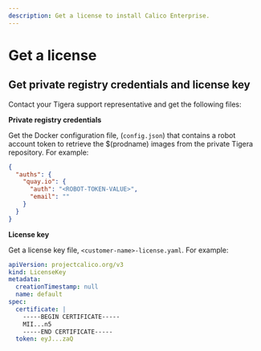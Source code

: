 ```yaml
---
description: Get a license to install Calico Enterprise.
---
```


# Get a license

## Get private registry credentials and license key

Contact your Tigera support representative and get the following files:

**Private registry credentials**

Get the Docker configuration file, (`config.json`) that contains a robot account token to retrieve the $(prodname) images from the private Tigera repository. For example:

```json
{
  "auths": {
    "quay.io": {
      "auth": "<ROBOT-TOKEN-VALUE>",
      "email": ""
    }
  }
}
```

**License key**

Get a license key file, `<customer-name>-license.yaml`. For example:

```yaml
apiVersion: projectcalico.org/v3
kind: LicenseKey
metadata:
  creationTimestamp: null
  name: default
spec:
  certificate: |
    -----BEGIN CERTIFICATE-----
    MII...n5
    -----END CERTIFICATE-----
  token: eyJ...zaQ
```
